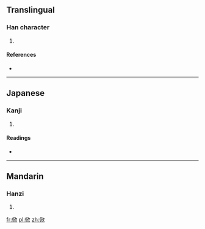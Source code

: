 ==Translingual==

===Han character===
{{Han char|rn=9|rad=人|as=08|sn=10|four=|canj=人竹中人 (OHLO)|ids=⿰[[亻]][[欣]]}}

# {{defn|Han|sort=人08}}

====References====
* {{Han ref|kx=0106.240|dkj=00739|dj=0227.070|hdz=10180.030|uh=4FFD|ud=20477}}

----

==Japanese==

===Kanji===
{{ja-kanji|grade=|rs=人08}}

# {{defn|lang=ja|sort=人08}}

====Readings====
* {{ja-readings|on=[[きん]] (kin), [[こん]] (kon)|kun=[[よろこぶ]] (yorokobu)}}

----

==Mandarin==

===Hanzi===
{{cmn-hanzi|pin=[[xīn]] ([[xin1]])|wg=hsin<sup>1</sup>}}

# {{defn|lang=cmn|sort=人08}}

[[fr:俽]]
[[pl:俽]]
[[zh:俽]]